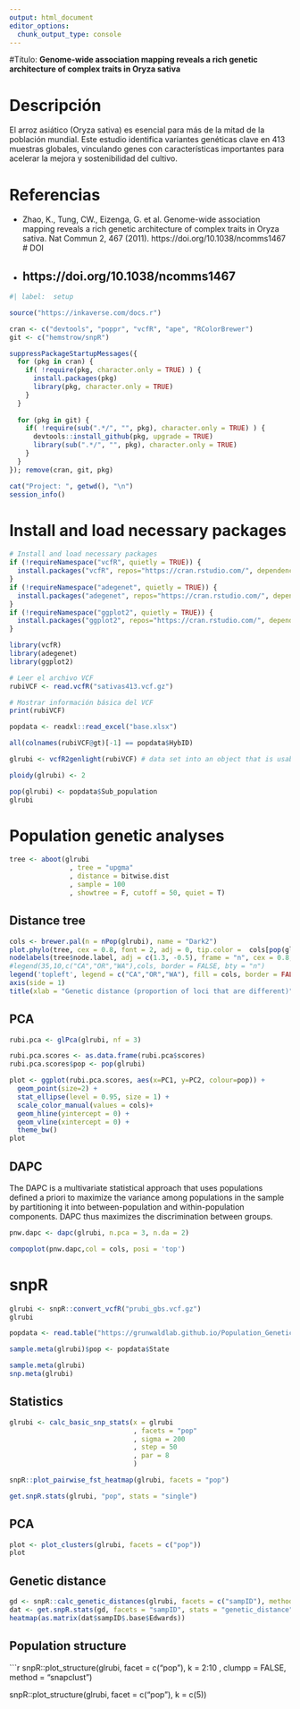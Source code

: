 ```yaml
---
output: html_document
editor_options: 
  chunk_output_type: console
---
```

#Título: **Genome-wide association mapping reveals a rich genetic architecture of complex traits in Oryza sativa**

# **Descripción**

El arroz asiático (Oryza sativa) es esencial para más de la mitad de la población mundial. Este estudio identifica variantes genéticas clave en 413 muestras globales, vinculando genes con características importantes para acelerar la mejora y sostenibilidad del cultivo.

# Referencias

-   Zhao, K., Tung, CW., Eizenga, G. et al. Genome-wide association mapping reveals a rich genetic architecture of complex traits in Oryza sativa. Nat Commun 2, 467 (2011). https://doi.org/10.1038/ncomms1467 \# DOI

-    ## https://doi.org/10.1038/ncomms1467


```r
#| label:  setup

source("https://inkaverse.com/docs.r")

cran <- c("devtools", "poppr", "vcfR", "ape", "RColorBrewer")
git <- c("hemstrow/snpR") 

suppressPackageStartupMessages({
  for (pkg in cran) { 
    if( !require(pkg, character.only = TRUE) ) {
      install.packages(pkg)
      library(pkg, character.only = TRUE)
    } 
  }
  
  for (pkg in git) {
    if( !require(sub(".*/", "", pkg), character.only = TRUE) ) {
      devtools::install_github(pkg, upgrade = TRUE)
      library(sub(".*/", "", pkg), character.only = TRUE)
    }
  }
}); remove(cran, git, pkg)

cat("Project: ", getwd(), "\n")
session_info()


```

# Install and load necessary packages
```r
# Install and load necessary packages
if (!requireNamespace("vcfR", quietly = TRUE)) {
  install.packages("vcfR", repos="https://cran.rstudio.com/", dependencies = FALSE)
}
if (!requireNamespace("adegenet", quietly = TRUE)) {
  install.packages("adegenet", repos="https://cran.rstudio.com/", dependencies = FALSE)
}
if (!requireNamespace("ggplot2", quietly = TRUE)) {
  install.packages("ggplot2", repos="https://cran.rstudio.com/", dependencies = FALSE)
}

library(vcfR)
library(adegenet)
library(ggplot2)

# Leer el archivo VCF
rubiVCF <- read.vcfR("sativas413.vcf.gz")

# Mostrar información básica del VCF
print(rubiVCF)


```


```r
popdata <- readxl::read_excel("base.xlsx")

all(colnames(rubiVCF@gt)[-1] == popdata$HybID)

glrubi <- vcfR2genlight(rubiVCF) # data set into an object that is usable by poppr
```

```r
ploidy(glrubi) <- 2
```


```r
pop(glrubi) <- popdata$Sub_population
glrubi
```

# Population genetic analyses

```r
tree <- aboot(glrubi
               , tree = "upgma"
               , distance = bitwise.dist
               , sample = 100
               , showtree = F, cutoff = 50, quiet = T)
```

## Distance tree

```r
cols <- brewer.pal(n = nPop(glrubi), name = "Dark2")
plot.phylo(tree, cex = 0.8, font = 2, adj = 0, tip.color =  cols[pop(glrubi)])
nodelabels(tree$node.label, adj = c(1.3, -0.5), frame = "n", cex = 0.8,font = 3, xpd = TRUE)
#legend(35,10,c("CA","OR","WA"),cols, border = FALSE, bty = "n")
legend('topleft', legend = c("CA","OR","WA"), fill = cols, border = FALSE, bty = "n", cex = 1)
axis(side = 1)
title(xlab = "Genetic distance (proportion of loci that are different)")
```

## PCA

```r
rubi.pca <- glPca(glrubi, nf = 3)

rubi.pca.scores <- as.data.frame(rubi.pca$scores)
rubi.pca.scores$pop <- pop(glrubi)

plot <- ggplot(rubi.pca.scores, aes(x=PC1, y=PC2, colour=pop)) + 
  geom_point(size=2) +
  stat_ellipse(level = 0.95, size = 1) +
  scale_color_manual(values = cols)+ 
  geom_hline(yintercept = 0) +
  geom_vline(xintercept = 0) +
  theme_bw()
plot
```

## DAPC

The DAPC is a multivariate statistical approach that uses populations defined a priori to maximize the variance among populations in the sample by partitioning it into between-population and within-population components. DAPC thus maximizes the discrimination between groups. 

```r
pnw.dapc <- dapc(glrubi, n.pca = 3, n.da = 2)

compoplot(pnw.dapc,col = cols, posi = 'top')
```

# snpR

```r
glrubi <- snpR::convert_vcfR("prubi_gbs.vcf.gz")
glrubi

popdata <- read.table("https://grunwaldlab.github.io/Population_Genetics_in_R/population_data.gbs.txt", sep = "\t", header = TRUE)

sample.meta(glrubi)$pop <- popdata$State

sample.meta(glrubi)
snp.meta(glrubi)
```

## Statistics

```r
glrubi <- calc_basic_snp_stats(x = glrubi
                               , facets = "pop"
                               , sigma = 200
                               , step = 50
                               , par = 8
                               )

snpR::plot_pairwise_fst_heatmap(glrubi, facets = "pop")

get.snpR.stats(glrubi, "pop", stats = "single")
```

## PCA

```r
plot <- plot_clusters(glrubi, facets = c("pop"))
plot
```

## Genetic distance

```r
gd <- snpR::calc_genetic_distances(glrubi, facets = c("sampID"), method = "Edwards")
dat <- get.snpR.stats(gd, facets = "sampID", stats = "genetic_distance")
heatmap(as.matrix(dat$sampID$.base$Edwards))
```

## Population structure

```r
snpR::plot_structure(glrubi, facet = c("pop"), k = 2:10
                     , clumpp = FALSE, method = "snapclust")

snpR::plot_structure(glrubi, facet = c("pop"), k = c(5))